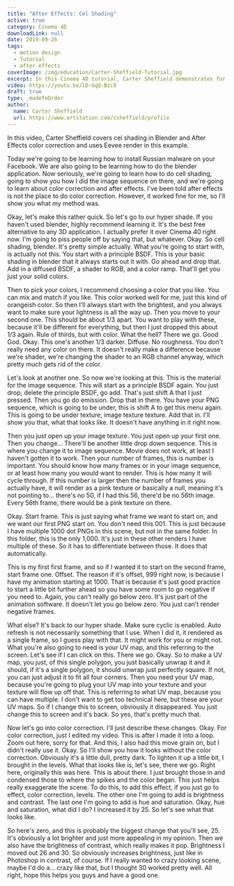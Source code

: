 ```yaml
---
title: "After Effects: Cel Shading"
active: true
category: Cinema 4D
downloadLink: null
date: 2019-09-26
tags:
  - motion design
  - Tutorial
  - after effects
coverImage: /img/education/Carter-Sheffield-Tutorial.jpg
excerpt: In this Cinema 4D tutorial, Carter Sheffield demonstrates for us how to use cel shading for textures.
video: https://youtu.be/lD-GqQ-Bzc8
draft: true
type: _madeToOrder
author:
  name: Carter Sheffield
  url: https://www.artstation.com/csheffield/profile
---
```


In this video, Carter Sheffield covers cel shading in Blender and After Effects color correction and uses Eevee render in this example. 

Today we're going to be learning how to install Russian malware on your Facebook. We are also going to be learning how to do the blender application. Now seriously, we're going to learn how to do cell shading, going to show you how I did the image sequence on there, and we're going to learn about color correction and after effects. I've been told after effects is not the place to do color correction. However, it worked fine for me, so I'll show you what my method was.

Okay, let's make this rather quick. So let's go to our hyper shade. If you haven't used blender, highly recommend learning it. It's the best free alternative to any 3D application. I actually prefer it over Cinema 40 right now. I'm going to piss people off by saying that, but whatever. Okay. So cell shading, blender. It's pretty simple actually. What you're going to start with, is actually not this. You start with a principle BSDF. This is your basic shading in blender that it always starts out it with. Go ahead and drop that. Add in a diffused BSDF, a shader to RGB, and a color ramp. That'll get you just your solid colors.

Then to pick your colors, I recommend choosing a color that you like. You can mix and match if you like. This color worked well for me, just this kind of orangeish color. So then I'll always start with the brightest, and you always want to make sure your lightness is all the way up. Then you move to your second one. This should be about 1/3 apart. You want to play with these, because it'll be different for everything, but then I just dropped this about 1/3 again. Rule of thirds, but with color. What the hell? There we go. Good God. Okay. This one's another 1/3 darker. Diffuse. No roughness. You don't really need any color on there. It doesn't really make a difference because we're shader, we're changing the shader to an RGB channel anyway, which pretty much gets rid of the color.

Let's look at another one. So now we're looking at this. This is the material for the image sequence. This will start as a principle BSDF again. You just drop, delete the principle BSDF, go add. That's just shift A that I just pressed. Then you go do emission. Drop that in there. You have your PNG sequence, which is going to be under, this is shift A to get this menu again. This is going to be under texture, image texture texture. Add that in. I'll show you that, what that looks like. It doesn't have anything in it right now.

Then you just open up your image texture. You just open up your first one. Then you change... There'll be another little drop down sequence. This is where you change it to image sequence. Movie does not work, at least I haven't gotten it to work. Then your number of frames, this is number is important. You should know how many frames or in your image sequence, or at least how many you would want to render. This is how many it will cycle through. If this number is larger then the number of frames you actually have, it will render as a pink texture or basically a null, meaning it's not pointing to... there's no 50, if I had this 56, there'd be no 56th image. Every 56th frame, there would be a pink texture on there.

Okay. Start frame. This is just saying what frame we want to start on, and we want our first PNG start on. You don't need this 001. This is just because I have multiple 1000 dot PNGs in this scene, but not in the same folder. In this folder, this is the only 1,000. It's just in these other renders I have multiple of these. So it has to differentiate between those. It does that automatically.

This is my first first frame, and so if I wanted it to start on the second frame, start frame one. Offset. The reason if it's offset, 999 right now, is because I have my animation starting at 1000. That is because it's just good practice to start a little bit further ahead so you have some room to go negative if you need to. Again, you can't really go below zero. It's just part of the animation software. It doesn't let you go below zero. You just can't render negative frames.

What else? It's back to our hyper shade. Make sure cyclic is enabled. Auto refresh is not necessarily something that I use. When I did it, it rendered as a single frame, so I guess play with that. It might work for you or might not. What you're also going to need is your UV map, and this referring to the screen. Let's see if I can click on this. There we go. Okay. So to make a UV map, you just, of this single polygon, you just basically unwrap it and it should, if it's a single polygon, it should unwrap just perfectly square. If not, you can just adjust it to fit all four corners. Then you need your UV map, because you're going to plug your UV map into your texture and your texture will flow up off that. This is referring to what UV map, because you can have multiple. I don't want to get too technical here, but these are your UV maps. So if I change this to screen, obviously it disappeared. You just change this to screen and it's back. So yes, that's pretty much that.

Now let's go into color correction. I'll just describe these changes. Okay. For color correction, just I edited my video. This is after I made it into a loop. Zoom out here, sorry for that. And this, I also had this move grain on, but I didn't really use it. Okay. So I'll show you how it looks without the color correction. Obviously it's a little dull, pretty dark. To lighten it up a little bit, I brought in the levels. What that looks like is, let's see, there we go. Right here, originally this was here. This is about there. I just brought those in and condensed those to where the spikes and the color began. This just helps really exaggerate the scene. To do this, to add this effect, if you just go to effect, color correction, levels. The other one I'm going to add is brightness and contrast. The last one I'm going to add is hue and saturation. Okay, hue and saturation, what did I do? I increased it by 25. So let's see what that looks like.

So here's zero, and this is probably the biggest change that you'll see, 25. It's obviously a lot brighter and just more appealing in my opinion. Then we also have the brightness of contrast, which really makes it pop. Brightness I moved out 26 and 30. So obviously increases brightness, just like in Photoshop in contrast, of course. If I really wanted to crazy looking scene, maybe I'd do a... crazy like that, but I thought 30 worked pretty well. All right, hope this helps you guys and have a good one.